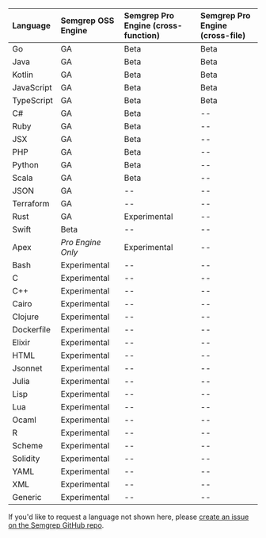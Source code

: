 <div id="language-support-table">

| Language | Semgrep OSS Engine | Semgrep Pro Engine (cross-function) | Semgrep Pro Engine (cross-file)
|:---------- |:----------------------------|:---------------------------|:---------------------------|
| Go         | GA | Beta | Beta |                         
| Java       | GA | Beta | Beta |      
| Kotlin     | GA | Beta | Beta |                
| JavaScript | GA | Beta | Beta | 
| TypeScript | GA | Beta | Beta |
| C#         | GA | Beta | -- |
| Ruby       | GA | Beta | -- |                      
| JSX        | GA | Beta | -- |                       
| PHP        | GA | Beta | -- |                   
| Python     | GA | Beta | -- |                        
| Scala      | GA | Beta | -- |                       
| JSON       | GA | -- | -- |                    
| Terraform  | GA | -- | -- |      
| Rust       | GA | Experimental | -- |
| Swift      | Beta | -- | -- |     
| Apex       | _Pro Engine Only_   | Experimental | -- |
| Bash       | Experimental | -- | -- |  
| C          | Experimental | -- | -- |     
| C++        | Experimental | -- | -- |  
| Cairo      | Experimental | -- | -- | 
| Clojure    | Experimental | -- | -- |  
| Dockerfile | Experimental | -- | -- |   
| Elixir     | Experimental | -- | -- |   
| HTML       | Experimental | -- | -- |      
| Jsonnet    | Experimental | -- | -- | 
| Julia      | Experimental | -- | -- |   
| Lisp       | Experimental | -- | -- |   
| Lua        | Experimental | -- | -- |   
| Ocaml      | Experimental | -- | -- |   
| R          | Experimental | -- | -- |   
| Scheme     | Experimental | -- | -- |   
| Solidity   | Experimental | -- | -- |   
| YAML       | Experimental | -- | -- |  
| XML        | Experimental | -- | -- |  
| Generic    | Experimental | -- | -- |  

If you'd like to request a language not shown here, please [create an issue on the Semgrep GitHub repo](https://github.com/returntocorp/semgrep/issues). 

</div>

<!--  For readability, please keep each column in alphabetical order. -->
<!-- coupling: Should match what is in semgrep-core/tests/Test.ml Maturity level testing. -->
<!-- imports: This file is currently imported to: index.md, supported-languages.md -->
